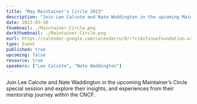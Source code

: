 ---
title: "May Maintainer's Circle 2023"
description: "Join Lee Calcote and Nate Waddington in the upcoming Maintainer’s Circle special session and explore their insights, and experiences from their mentorship journey within the CNCF."
date: 2023-05-30
thumbnail: ./Maintainer-Circle.png
darkthumbnail: ./Maintainer-Circle.png
eurl: https://calendar.google.com/calendar/u/0/r?cid=linuxfoundation.org_o5avjlvt2cae9bq7a95emc4740@group.calendar.google.com
type: Event
published: true
upcoming: false
resource: true
speakers: ["Lee Calcote", "Nate Waddington"]
---

Join Lee Calcote and Nate Waddington in the upcoming Maintainer’s Circle special session and explore their insights, and experiences from their mentorship journey within the CNCF.